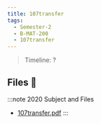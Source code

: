 ```yaml
---
title: 107transfer
tags:
  - Semester-2
  - B-MAT-200
  - 107transfer
---
```

> Timeline: ?


## Files 📂

:::note 2020 Subject and Files
- [107transfer.pdf](https://github.com/Studio-17/Epitech-Subjects/raw/main/Semester-2/B-MAT-200/107transfer/107transfer.pdf)
:::

